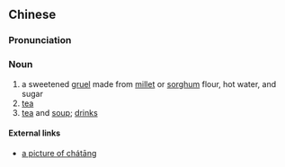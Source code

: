 {{also|茶汤}}
==Chinese==
{{zh-forms|s=茶汤|lit=tea soup}}

===Pronunciation===
{{zh-pron
|m=chátāng
|c=caa4 tong1
|cat=n
}}

===Noun===
{{zh-noun}}

# a sweetened [[gruel]] made from [[millet]] or [[sorghum]] flour, hot water, and sugar
# [[tea]]
# [[tea]] and [[soup]]; [[drink]]s

====External links====
* [http://www.beijingww.com/247/2007/02/08/4@13511.htm a picture of chátāng]